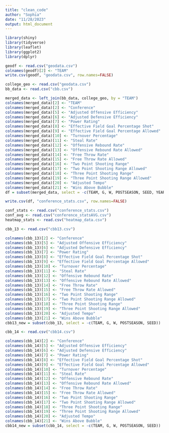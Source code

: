 ```yaml
---
title: "clean_code"
author: "Sophia"
date: "11/28/2023"
output: html_document
---
```


```r
library(shiny)
library(tidyverse)
library(leaflet)
library(ggplot2)
library(dplyr)

geodf <- read.csv("geodata.csv")
colnames(geodf)[2] <- "TEAM"
write.csv(geodf, "geodata.csv", row.names=FALSE)

college_geo <- read.csv("geodata.csv")
bb_data <- read.csv("cbb.csv")

merged_data <- left_join(bb_data, college_geo, by = "TEAM")
colnames(merged_data)[2] <- "TEAM"
colnames(merged_data)[2] <- "Conference"
colnames(merged_data)[5] <- "Adjusted Offensive Efficiency"
colnames(merged_data)[6] <- "Adjusted Defensive Efficiency"
colnames(merged_data)[7] <- "Power Rating"
colnames(merged_data)[8] <- "Effective Field Goal Percentage Shot"
colnames(merged_data)[9] <- "Effective Field Goal Percentage Allowed"
colnames(merged_data)[10] <- "Turnover Percentage"
colnames(merged_data)[11] <- "Steal Rate"
colnames(merged_data)[12] <- "Offensive Rebound Rate"
colnames(merged_data)[13] <- "Offensive Rebound Rate Allowed"
colnames(merged_data)[14] <- "Free Throw Rate"
colnames(merged_data)[15] <- "Free Throw Rate Allowed"
colnames(merged_data)[16] <- "Two Point Shooting Range"
colnames(merged_data)[17] <- "Two Point Shooting Range Allowed"
colnames(merged_data)[18] <- "Three Point Shooting Range"
colnames(merged_data)[19] <- "Three Point Shooting Range Allowed"
colnames(merged_data)[20] <- "Adjusted Tempo"
colnames(merged_data)[21] <- "Wins Above Bubble"
df = subset(merged_data, select = -c(TEAM, G, W, POSTSEASON, SEED, YEAR, UNITID, STREET, CITY, STATE, ZIP, STFIP, NMCNTY, LOCALE, LAT, LON, CBSA, NMCBSA, CBSATYPE, CSA, NMCSA, NMNECTA, CD, SLDL, SLDU, SCHOOLYEAR, CNTY, NECTA))

write.csv(df, "conference_stats.csv", row.names=FALSE)

conf_stats <- read.csv("conference_stats.csv")
conf_avg <- read.csv("conference_statsAVG.csv")
heatmap_stats <- read.csv("heatmap_data.csv")
```


```r
cbb_13 <- read.csv("cbb13.csv")

colnames(cbb_13)[2] <- "Conference"
colnames(cbb_13)[5] <- "Adjusted Offensive Efficiency"
colnames(cbb_13)[6] <- "Adjusted Defensive Efficiency"
colnames(cbb_13)[7] <- "Power Rating"
colnames(cbb_13)[8] <- "Effective Field Goal Percentage Shot"
colnames(cbb_13)[9] <- "Effective Field Goal Percentage Allowed"
colnames(cbb_13)[10] <- "Turnover Percentage"
colnames(cbb_13)[11] <- "Steal Rate"
colnames(cbb_13)[12] <- "Offensive Rebound Rate"
colnames(cbb_13)[13] <- "Offensive Rebound Rate Allowed"
colnames(cbb_13)[14] <- "Free Throw Rate"
colnames(cbb_13)[15] <- "Free Throw Rate Allowed"
colnames(cbb_13)[16] <- "Two Point Shooting Range"
colnames(cbb_13)[17] <- "Two Point Shooting Range Allowed"
colnames(cbb_13)[18] <- "Three Point Shooting Range"
colnames(cbb_13)[19] <- "Three Point Shooting Range Allowed"
colnames(cbb_13)[20] <- "Adjusted Tempo"
colnames(cbb_13)[21] <- "Wins Above Bubble"
cbb13_new = subset(cbb_13, select = -c(TEAM, G, W, POSTSEASON, SEED))
```

```r
cbb_14 <- read.csv("cbb14.csv")

colnames(cbb_14)[2] <- "Conference"
colnames(cbb_14)[5] <- "Adjusted Offensive Efficiency"
colnames(cbb_14)[6] <- "Adjusted Defensive Efficiency"
colnames(cbb_14)[7] <- "Power Rating"
colnames(cbb_14)[8] <- "Effective Field Goal Percentage Shot"
colnames(cbb_14)[9] <- "Effective Field Goal Percentage Allowed"
colnames(cbb_14)[10] <- "Turnover Percentage"
colnames(cbb_14)[11] <- "Steal Rate"
colnames(cbb_14)[12] <- "Offensive Rebound Rate"
colnames(cbb_14)[13] <- "Offensive Rebound Rate Allowed"
colnames(cbb_14)[14] <- "Free Throw Rate"
colnames(cbb_14)[15] <- "Free Throw Rate Allowed"
colnames(cbb_14)[16] <- "Two Point Shooting Range"
colnames(cbb_14)[17] <- "Two Point Shooting Range Allowed"
colnames(cbb_14)[18] <- "Three Point Shooting Range"
colnames(cbb_14)[19] <- "Three Point Shooting Range Allowed"
colnames(cbb_14)[20] <- "Adjusted Tempo"
colnames(cbb_14)[21] <- "Wins Above Bubble"
cbb14_new = subset(cbb_14, select = -c(TEAM, G, W, POSTSEASON, SEED))
```


